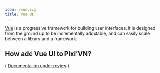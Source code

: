 ```yaml
---
icon: /vue.svg
title: Vue UI
---
```


[Vue](https://vuejs.org/) is a progressive framework for building user interfaces. It is designed from the ground up to be incrementally adoptable, and can easily scale between a library and a framework.

## How add Vue UI to Pixi’VN?

( [Documentation under review](https://github.com/DRincs-Productions/pixi-vn/issues/162) )
